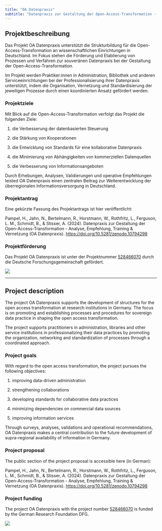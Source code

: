 ```yaml
---
title: "OA Datenpraxis"
subtitle: "Datenpraxis zur Gestaltung der Open-Access-Transformation - Analyse, Empfehlung, Training & Vernetzung"
---
```


## Projektbeschreibung

Das Projekt OA Datenpraxis unterstützt die Strukturbildung für die Open-Access-Transformation an wissenschaftlichen Einrichtungen in Deutschland. Im Fokus stehen die Förderung und Etablierung von Prozessen und Verfahren zur souveränen Datenpraxis bei der Gestaltung der Open-Access-Transformation.

Im Projekt werden Praktiker:innen in Administration, Bibliothek und anderen Serviceeinrichtungen bei der Professionalisierung ihrer Datenpraxis unterstützt, indem die Organisation, Vernetzung und Standardisierung der jeweiligen Prozesse durch einen koordinierten Ansatz gefördert werden.

### Projektziele

Mit Blick auf die Open-Access-Transformation verfolgt das Projekt die folgenden Ziele:

1.  die Verbesserung der datenbasierten Steuerung

2.  die Stärkung von Kooperationen

3.  die Entwicklung von Standards für eine kollaborative Datenpraxis

4.  die Minimierung von Abhängigkeiten von kommerziellen Datenquellen

5.  die Verbesserung von Informationsangeboten

Durch Erhebungen, Analysen, Validierungen und operative Empfehlungen leisted OA Datenpraxis einen zentralen Beitrag zur Weiterentwicklung der überregionalen Informationsversorgung in Deutschland.

### Projektantrag

Eine gekürzte Fassung des Projektantrags ist hier veröffentlicht:

Pampel, H., Jahn, N., Bertelmann, R., Horstmann, W., Rothfritz, L., Ferguson, L. M., Schmidt, B., & Stisser, A. (2024). Datenpraxis zur Gestaltung der Open-Access-Transformation - Analyse, Empfehlung, Training & Vernetzung (OA Datenpraxis). <https://doi.org/10.5281/zenodo.10794298>

### Projektförderung

Das Projekt OA Datenpraxis ist unter der Projektnummer [528466070](https://gepris.dfg.de/gepris/projekt/528466070) durch die Deutsche Forschungsgemeinschaft gefördert.

![](dfg-logo-de.jpg)

------------------------------------------------------------------------

## Project description

The project OA Datenpraxis supports the development of structures for the open access transformation at research institutions in Germany. The focus is on promoting and establishing processes and procedures for sovereign data practice in shaping the open access transformation.

The project supports practitioners in administration, libraries and other service institutions in professionalizing their data practices by promoting the organization, networking and standardization of processes through a coordinated approach.

### Project goals

With regard to the open access transformation, the project pursues the following objectives:

1.  improving data-driven administration

2.  strengthening collaborations

3.  developing standards for collaborative data practices

4.  minimizing dependencies on commercial data sources

5.  improving information services

Through surveys, analyses, validations and operational recommendations, OA Datenpraxis makes a central contribution to the future development of supra-regional availability of information in Germany.

### Project proposal

The public section of the project proposal is accessible here (in German):

Pampel, H., Jahn, N., Bertelmann, R., Horstmann, W., Rothfritz, L., Ferguson, L. M., Schmidt, B., & Stisser, A. (2024). Datenpraxis zur Gestaltung der Open-Access-Transformation - Analyse, Empfehlung, Training & Vernetzung (OA Datenpraxis). <https://doi.org/10.5281/zenodo.10794298>

### Project funding

The project OA Datenpraxis with the project number [528466070](#0) is funded by the German Research Foundation DFG.

![](dfg-logo-int.jpg)
